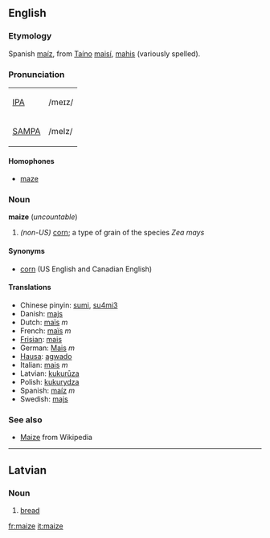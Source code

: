 ==English==

===Etymology===
Spanish [[maíz]], from [[w:Taíno|Taíno]] [[maisí]], [[mahis]] (variously spelled). 

===Pronunciation===
{| border=1 cellpadding=5
| [[w:IPA|IPA]] || /meɪz/
|-
| [[w:SAMPA|SAMPA]] || /meIz/
|}

====Homophones====
*[[maze]]

===Noun===
'''maize''' (''uncountable'')
# ''(non-US)'' [[corn]]; a type of grain of the species ''Zea mays''

====Synonyms====
*[[corn]] (US English and Canadian English)

====Translations====
*Chinese pinyin: [[sumi]], [[su4mi3]]
*Danish: [[majs]]
*Dutch: [[maïs]] ''m''
*French: [[maïs]] ''m''
*[[Frisian]]: [[mais]]
*German: [[Mais]] ''m''
*[[Hausa]]: [[agwado]]
*Italian: [[mais]] ''m''
*Latvian: [[kukurūza]]
*Polish: [[kukurydza]]
*Spanish: [[maíz]] ''m''
*Swedish: [[majs]]

===See also===
*[[w:Maize|Maize]] from Wikipedia


----
==Latvian==
===Noun===
#[[bread]]

[[fr:maize]]
[[it:maize]]